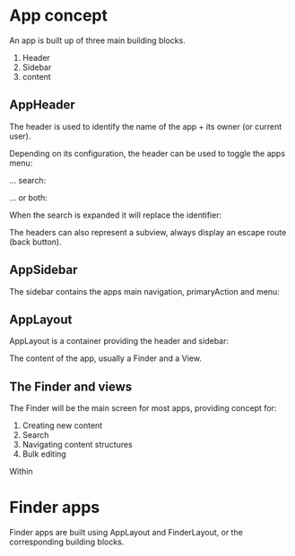 
<Meta title="About/App" />

# App concept

An app is built up of three main building blocks.

1. Header
2. Sidebar
3. content

## AppHeader

The header is used to identify the name of the app + its owner (or current user). 

<Canvas>
    <AppHeader title="App" subtitle="Owner" />
</Canvas>

Depending on its configuration, the header can be used to toggle the apps menu:

<Canvas>
    <AppHeader title="App" subtitle="Owner" menu={{expanded: false}} />
</Canvas>

... search:

<Canvas>
    <AppHeader title="App" subtitle="Owner" search={{expanded: false}} />
</Canvas>

... or both:

<Canvas>
    <AppHeader title="App" subtitle="Owner" menu={{expanded: false}} search={{expanded: false}} />
</Canvas>

When the search is expanded it will replace the identifier:

<Canvas>
    <AppSearch placeholder="Search app"  />
</Canvas>

The headers can also represent a subview, always display an escape route (back button).

<Canvas>
    <AppSubview title="Uploading" description="3 of 4 images uploaded"  />
</Canvas>


## AppSidebar

The sidebar contains the apps main navigation, primaryAction and menu:

<Canvas>
    <AppSidebar primaryAction={{title: "Create"}} menu={[{title: "Menu 1"}, {title: "Menu 2"}]}  />
</Canvas>


## AppLayout

AppLayout is a container providing the header and sidebar:

<Canvas>
    <div style={{position: "relative", minHeight: 480}}>
        <AppLayout sidebar={{expanded: true}} primaryAction={{title: "Create"}} menu={[{title: "Menu 1"}, {title: "Menu 2"}]}>
            The content of the app, usually a Finder and a View.
        </AppLayout>
    </div>
</Canvas>


## The Finder and views

The Finder will be the main screen for most apps, providing concept for:

1. Creating new content
2. Search
3. Navigating content structures
3. Bulk editing

Within 

# Finder apps

Finder apps are built using AppLayout and FinderLayout, or the corresponding building blocks.